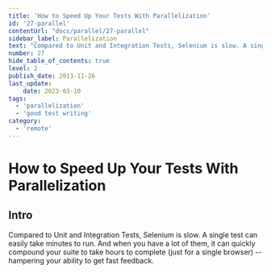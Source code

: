 ```yaml
---
title: 'How to Speed Up Your Tests With Parallelization'
id: '27-parallel'
contentUrl: "docs/parallel/27-parallel"
sidebar_label: Parallelization
text: "Compared to Unit and Integration Tests, Selenium is slow. A single test can easily take minutes to run. And when you have a lot of them, it can quickly compound your suite to take hours to complete (just for a single browser) -- hampering your ability to get fast feedback."
number: 27
hide_table_of_contents: true
level: 2
publish_date: 2013-11-26
last_update:
    date: 2023-03-10
tags:
  - 'parallelization'
  - 'good test writing'
category:
  - 'remote'
---
```


# How to Speed Up Your Tests With Parallelization

## Intro

Compared to Unit and Integration Tests, Selenium is slow. A single test can easily take minutes to run. And when you have a lot of them, it can quickly compound your suite to take hours to complete (just for a single browser) -- hampering your ability to get fast feedback.


<DropdownMarkdown folderName='27-parallel' />
